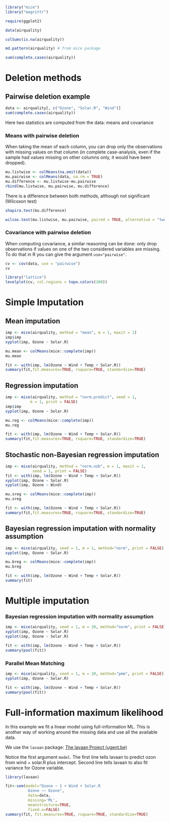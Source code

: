 ```{r}

library("mice")
library("magrittr")

require(ggplot2)
```

```{r}
data(airquality)

colSums(is.na(airquality))

```

```{r}
md.pattern(airquality) # from mice package
```

```{r}
sum(complete.cases(airquality))
```

# Deletion methods

## Pairwise deletion example

```{r}
data <- airquality[, c("Ozone", "Solar.R", "Wind")]
sum(complete.cases(airquality))
```

Here two statistics are computed from the data: means and covariance

### Means with pairwise deletion

When taking the mean of each column, you can drop only the observations with missing values on that column (in complete case-analysis, even if the sample had values missing on other columns only, it would have been dropped).

```{r}

mu.listwise <- colMeans(na.omit(data))
mu.pairwise <- colMeans(data, na.rm = TRUE)
mu.difference <- mu.listwise-mu.pairwise
rbind(mu.listwise, mu.pairwise, mu.difference)
```

There is a difference between both methods, although not significant (Wilcoxon test)

```{r}
shapiro.test(mu.difference)
```

```{r}

wilcox.test(mu.listwise, mu.pairwise, paired = TRUE, alternative = "two.sided")
```

### Covariance with pairwise deletion

When computing covariance, a similar reasoning can be done: only drop observations if values on one of the two considered variables are missing. To do that in R you can give the argument `use="pairwise"`.

```{r}
cv <- cov(data, use = "pairwise")
cv
```

```{r}
library("lattice")
levelplot(cv, col.regions = topo.colors(100))
```

# Simple Imputation 

## Mean imputation

```{r}
imp <- mice(airquality, method = "mean", m = 1, maxit = 1)
imp$imp
xyplot(imp, Ozone ~ Solar.R)
```

```{r}
mu.mean <- colMeans(mice::complete(imp))
mu.mean
```

```{r}
fit <- with(imp, lm(Ozone ~ Wind + Temp + Solar.R))
summary(fit,fit.measures=TRUE, rsquare=TRUE, standardize=TRUE)
```

## Regression imputation

```{r}
imp <- mice(airquality, method = "norm.predict", seed = 1,
           m = 1, print = FALSE)
imp$imp
xyplot(imp, Ozone ~ Solar.R)
```

```{r}
mu.reg <- colMeans(mice::complete(imp))
mu.reg
```

```{r}
fit <- with(imp, lm(Ozone ~ Wind + Temp + Solar.R))
summary(fit,fit.measures=TRUE, rsquare=TRUE, standardize=TRUE)
```

## Stochastic non-Bayesian regression imputation

```{r}
imp <- mice(airquality, method = "norm.nob", m = 1, maxit = 1,
            seed = 1, print = FALSE)
fit <- with(imp, lm(Ozone ~ Wind + Temp + Solar.R))
xyplot(imp, Ozone ~ Solar.R)
xyplot(imp, Ozone ~ Wind)
```

```{r}
mu.sreg <- colMeans(mice::complete(imp))
mu.sreg
```

```{r}
fit <- with(imp, lm(Ozone ~ Wind + Temp + Solar.R))
summary(fit,fit.measures=TRUE, rsquare=TRUE, standardize=TRUE)
```

## Bayesian regression imputation with normality assumption

```{r}
imp <- mice(airquality, seed = 1, m = 1, method="norm", print = FALSE)
xyplot(imp, Ozone ~ Solar.R)
```

```{r}
mu.breg <- colMeans(mice::complete(imp))
mu.breg
```

```{r}
fit <- with(imp, lm(Ozone ~ Wind + Temp + Solar.R))
summary(fit)
```

# Multiple imputation

### Bayesian regression imputation with normality assumption

```{r}
imp <- mice(airquality, seed = 1, m = 20, method="norm", print = FALSE)
xyplot(imp, Ozone ~ Solar.R)
xyplot(imp, Ozone ~ Solar.R)
```

```{r}
fit <- with(imp, lm(Ozone ~ Wind + Temp + Solar.R))
summary(pool(fit))
```

### Parallel Mean Matching

```{r}
imp <- mice(airquality, seed = 1, m = 20, method="pmm", print = FALSE)
xyplot(imp, Ozone ~ Solar.R)
```

```{r}
fit <- with(imp, lm(Ozone ~ Wind + Temp + Solar.R))
summary(pool(fit))
```

# Full-information maximum likelihood

In this example we fit a linear model using full-information ML. This is another way of working around the missing data and use all the available data.

We use the `lavaan` package: [The lavaan Project (ugent.be)](https://lavaan.ugent.be/tutorial/est.html)

Notice the first argument `model`. The first line tells lavaan to predict ozon from wind + solar.R plus intercept. Second line tells lavaan to also fit variance for Ozone variable.

```{r}
library(lavaan)

fit<-sem(model="Ozone ~ 1 + Wind + Solar.R 
          Ozone ~~ Ozone",
          data=data,
          missing='ML',
          meanstructure=TRUE, 
          fixed.x=FALSE)
summary(fit, fit.measures=TRUE, rsquare=TRUE, standardize=TRUE)
```

## 
